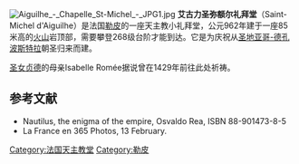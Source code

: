 [[Image:Aiguilhe_-_Chapelle_St-Michel_-_JPG1.jpg|thumb]]
'''艾古力圣弥额尔礼拜堂'''（Saint-Michel d'Aiguilhe）是法国[[勒皮|勒皮]]的一座天主教小礼拜堂，公元962年建于一座85米高的[[火山|火山]]岩顶部，需要攀登268级台阶才能到达。它是为庆祝从[[圣地亚哥-德孔波斯特拉|圣地亚哥-德孔波斯特拉]]朝圣归来而建。

[[圣女贞德|圣女贞德]]的母亲Isabelle Romée据说曾在1429年前往此处祈祷。

== 参考文献 ==
*Nautilus, the enigma of the empire, Osvaldo Rea, ISBN 88-901473-8-5
*La France en 365 Photos, 13 February.

[[Category:法国天主教堂|Category:法国天主教堂]]
[[Category:勒皮|Category:勒皮]]